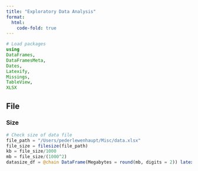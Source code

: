 ```yaml
---
title: "Exploratory Data Analysis"
format:
  html:
    code-fold: true
---
```


```julia
# Load packages
using
DataFrames,
DataFramesMeta,
Dates,
Latexify,
Missings,
TableView,
XLSX
```


## File
### Size
```julia
# Check size of data file
file_path = "/Users/pederlewenhaupt/Misc/data.xlsx"
file_size = filesize(file_path)
kb = file_size/1000
mb = file_size/(1000^2)
datasize_df = @chain DataFrame(Megabytes = round(mb, digits = 2)) latexify() 
```